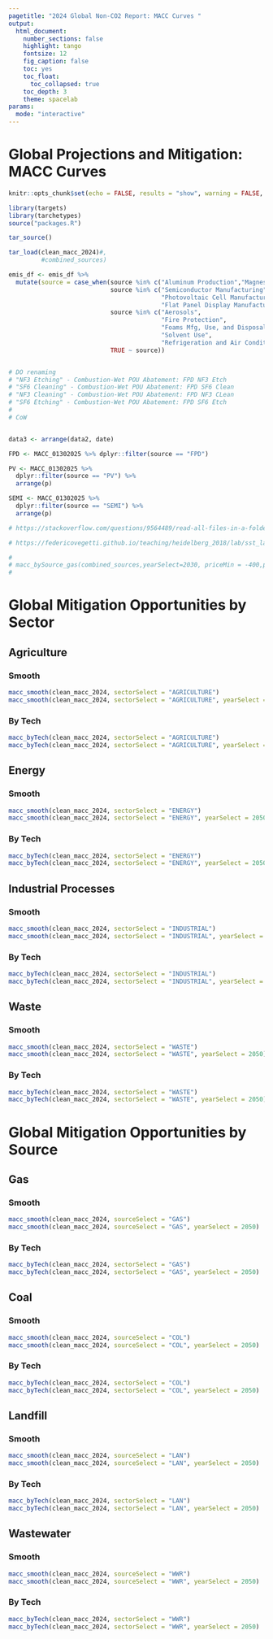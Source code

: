 ```yaml
---
pagetitle: "2024 Global Non-CO2 Report: MACC Curves "
output:
  html_document:
    number_sections: false
    highlight: tango
    fontsize: 12
    fig_caption: false
    toc: yes
    toc_float:
      toc_collapsed: true
    toc_depth: 3
    theme: spacelab
params:
  mode: "interactive"
---
```


# Global Projections and Mitigation: MACC Curves

```r
knitr::opts_chunk$set(echo = FALSE, results = "show", warning = FALSE, message = FALSE, error = FALSE, fig.align = "center", fig.width = 10, fig.height = 7)
```


```r
library(targets)
library(tarchetypes)
source("packages.R")

tar_source()
```


```r
tar_load(clean_macc_2024)#,
         #combined_sources)
```


```r
emis_df <- emis_df %>%
  mutate(source = case_when(source %in% c("Aluminum Production","Magnesium Production") ~ "Metals",
                            source %in% c("Semiconductor Manufacturing",
                                          "Photovoltaic Cell Manufacturing",
                                          "Flat Panel Display Manufacturing") ~ "Electronics",
                            source %in% c("Aerosols",
                                          "Fire Protection",
                                          "Foams Mfg, Use, and Disposal",
                                          "Solvent Use",
                                          "Refrigeration and Air Conditioning") ~ "Substitutes for Ozone-Depleting Substances",
                            TRUE ~ source))


# DO renaming
# "NF3 Etching" - Combustion-Wet POU Abatement: FPD NF3 Etch
# "SF6 Cleaning" - Combustion-Wet POU Abatement: FPD SF6 Clean 
# "NF3 Cleaning" - Combustion-Wet POU Abatement: FPD NF3 CLean 
# "SF6 Etching" - Combustion-Wet POU Abatement: FPD SF6 Etch
# 
# CoW 


data3 <- arrange(data2, date)

FPD <- MACC_01302025 %>% dplyr::filter(source == "FPD")

PV <- MACC_01302025 %>% 
  dplyr::filter(source == "PV") %>%
  arrange(p)

SEMI <- MACC_01302025 %>% 
  dplyr::filter(source == "SEMI") %>%
  arrange(p)

# https://stackoverflow.com/questions/9564489/read-all-files-in-a-folder-and-apply-a-function-to-each-data-frame

# https://federicovegetti.github.io/teaching/heidelberg_2018/lab/sst_lab_day2.html

```




```r
# 
# macc_bySource_gas(combined_sources,yearSelect=2030, priceMin = -400,priceMax=100,versionSelect=2024,gasSelect = methane,legendOFF=TRUE)
# 

```


# Global Mitigation Opportunities by Sector {.tabset}

## Agriculture {.tabset}


### Smooth

```r


macc_smooth(clean_macc_2024, sectorSelect = "AGRICULTURE")
macc_smooth(clean_macc_2024, sectorSelect = "AGRICULTURE", yearSelect = 2050)


```

### By Tech
```r


macc_byTech(clean_macc_2024, sectorSelect = "AGRICULTURE")
macc_byTech(clean_macc_2024, sectorSelect = "AGRICULTURE", yearSelect = 2050)


```


## Energy {.tabset}


### Smooth

```r
macc_smooth(clean_macc_2024, sectorSelect = "ENERGY")
macc_smooth(clean_macc_2024, sectorSelect = "ENERGY", yearSelect = 2050)

```

### By Tech


```r

macc_byTech(clean_macc_2024, sectorSelect = "ENERGY")
macc_byTech(clean_macc_2024, sectorSelect = "ENERGY", yearSelect = 2050)

```


## Industrial Processes {.tabset}

### Smooth

```r
macc_smooth(clean_macc_2024, sectorSelect = "INDUSTRIAL")
macc_smooth(clean_macc_2024, sectorSelect = "INDUSTRIAL", yearSelect = 2050)

```

### By Tech


```r
macc_byTech(clean_macc_2024, sectorSelect = "INDUSTRIAL")
macc_byTech(clean_macc_2024, sectorSelect = "INDUSTRIAL", yearSelect = 2050)


```


## Waste {.tabset}



### Smooth

```r
macc_smooth(clean_macc_2024, sectorSelect = "WASTE")
macc_smooth(clean_macc_2024, sectorSelect = "WASTE", yearSelect = 2050)

```


### By Tech


```r
macc_byTech(clean_macc_2024, sectorSelect = "WASTE")
macc_byTech(clean_macc_2024, sectorSelect = "WASTE", yearSelect = 2050)

```


# Global Mitigation Opportunities by Source {.tabset}

## Gas {.tabset}



### Smooth

```r
macc_smooth(clean_macc_2024, sourceSelect = "GAS")
macc_smooth(clean_macc_2024, sourceSelect = "GAS", yearSelect = 2050)

```


### By Tech


```r
macc_byTech(clean_macc_2024, sectorSelect = "GAS")
macc_byTech(clean_macc_2024, sectorSelect = "GAS", yearSelect = 2050)

```



## Coal {.tabset}



### Smooth

```r
macc_smooth(clean_macc_2024, sourceSelect = "COL")
macc_smooth(clean_macc_2024, sourceSelect = "COL", yearSelect = 2050)

```


### By Tech


```r
macc_byTech(clean_macc_2024, sectorSelect = "COL")
macc_byTech(clean_macc_2024, sectorSelect = "COL", yearSelect = 2050)

```


## Landfill {.tabset}



### Smooth

```r
macc_smooth(clean_macc_2024, sourceSelect = "LAN")
macc_smooth(clean_macc_2024, sourceSelect = "LAN", yearSelect = 2050)

```


### By Tech


```r
macc_byTech(clean_macc_2024, sectorSelect = "LAN")
macc_byTech(clean_macc_2024, sectorSelect = "LAN", yearSelect = 2050)

```

## Wastewater {.tabset}


### Smooth

```r
macc_smooth(clean_macc_2024, sourceSelect = "WWR")
macc_smooth(clean_macc_2024, sourceSelect = "WWR", yearSelect = 2050)

```


### By Tech


```r
macc_byTech(clean_macc_2024, sectorSelect = "WWR")
macc_byTech(clean_macc_2024, sectorSelect = "WWR", yearSelect = 2050)

```
